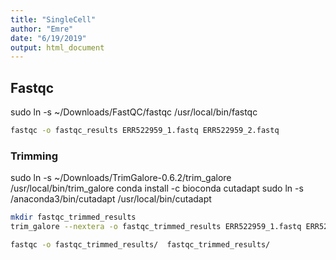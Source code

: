 ```yaml
---
title: "SingleCell"
author: "Emre"
date: "6/19/2019"
output: html_document
---
```

## Fastqc
sudo ln -s ~/Downloads/FastQC/fastqc /usr/local/bin/fastqc
```bash
fastqc -o fastqc_results ERR522959_1.fastq ERR522959_2.fastq
```



### Trimming 
sudo ln -s ~/Downloads/TrimGalore-0.6.2/trim_galore /usr/local/bin/trim_galore
conda install -c bioconda cutadapt
sudo ln -s /anaconda3/bin/cutadapt /usr/local/bin/cutadapt

```bash
mkdir fastqc_trimmed_results
trim_galore --nextera -o fastqc_trimmed_results ERR522959_1.fastq ERR522959_2.fastq
```


```bash
fastqc -o fastqc_trimmed_results/  fastqc_trimmed_results/

```












